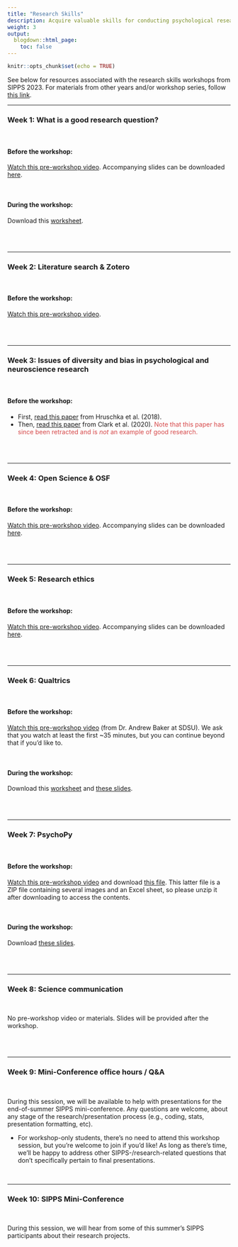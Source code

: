 ```yaml
---
title: "Research Skills"
description: Acquire valuable skills for conducting psychological research, from conducting literature reviews to developing your research question(s) to sharing your results with peers.
weight: 3
output:
  blogdown::html_page:
    toc: false
---
```


```r
knitr::opts_chunk$set(echo = TRUE)
```

See below for resources associated with the research skills workshops from SIPPS 2023. For materials from other years and/or workshop series, follow [this link](/workshops).

<hr>

### Week 1: What is a good research question?
<br>

#### Before the workshop:
<p>
[Watch this pre-workshop video](https://www.youtube.com/watch?v=y2l2-zt5kxc){target="_blank"}. Accompanying slides can be downloaded <a href="/workshop_files/2023/research-skills/GoodResearchQuestion.pdf" download>here</a>.

<br>

#### During the workshop:
<p>
Download this <a href="/workshop_files/2023/research-skills/SIPPS_ResearchQ_Worksheet.docx" download>worksheet</a>.

<br><br>
<hr>

### Week 2: Literature search & Zotero
<br>

#### Before the workshop:
<p>
[Watch this pre-workshop video](https://www.youtube.com/watch?v=weRb-PXvKGs){target="_blank"}.

<br><br>

<hr>

### Week 3: Issues of diversity and bias in psychological and neuroscience research
<br>

#### Before the workshop:
<p>
<ul>
<li>First, <a href="/workshop_files/2023/research-skills/Hruschka_Diversity.pdf" download>read this paper</a> from Hruschka et al. (2018).
<li>Then, <a href="/workshop_files/2023/research-skills/Clark_RetractedPaper.pdf" download>read this paper</a> from Clark et al. (2020). <font color="#D6494A">Note that this paper has since been retracted and is *not* an example of good research.</font>
</ul>
<br><br>


<hr>

### Week 4: Open Science & OSF
<br>

#### Before the workshop:
<p>
[Watch this pre-workshop video](https://youtu.be/4L4sM6tBmi4){target="_blank"}. Accompanying slides can be downloaded <a href="/workshop_files/2023/research-skills/RS_OpenScience.pdf" download>here</a>.

<br><br>
<hr>

### Week 5: Research ethics
<br>

#### Before the workshop:
<p>
[Watch this pre-workshop video](https://youtu.be/b1WcZ6G9Uls){target="_blank"}. Accompanying slides can be downloaded <a href="/workshop_files/2023/research-skills/ResearchEthics_slides.pdf" download>here</a>.

<br><br>
<hr>

### Week 6: Qualtrics
<br>

#### Before the workshop:
<p>
[Watch this pre-workshop video](https://www.youtube.com/watch?v=slsta7zqC2I){target="_blank"} (from Dr. Andrew Baker at SDSU). We ask that you watch at least the first ~35 minutes, but you can continue beyond that if you'd like to.

<br>

#### During the workshop:
<p>
Download this <a href="/workshop_files/2023/research-skills/SIPPS_qualtrics.docx" download>worksheet</a> and <a href="/workshop_files/2023/research-skills/SIPPS_qualtrics.pdf" download>these slides</a>.

<br><br>
<hr>

### Week 7: PsychoPy
<br>

#### Before the workshop:
<p>
[Watch this pre-workshop video](https://youtu.be/z-8gTIpowaQ){target="_blank"} and download <a href="/workshop_files/2023/research-skills/psychopy_images.zip" download>this file</a>. This latter file is a ZIP file containing several images and an Excel sheet, so please unzip it after downloading to access the contents.

<br>

#### During the workshop:
<p>
Download <a href="/workshop_files/2023/research-skills/Psychopy.pdf" download>these slides</a>.

<br><br>
<hr>

### Week 8: Science communication
<br>

No pre-workshop video or materials. Slides will be provided after the workshop.

<br><br>
<hr>

### Week 9: Mini-Conference office hours / Q&A
<br>

During this session, we will be available to help with presentations for the end-of-summer SIPPS mini-conference. Any questions are welcome, about any stage of the research/presentation process (e.g., coding, stats, presentation formatting, etc).

<ul>
<li>For workshop-only students, there’s no need to attend this workshop session, but you’re welcome to join if you’d like! As long as there’s time, we’ll be happy to address other SIPPS-/research-related questions that don’t specifically pertain to final presentations.
</ul>

<br>
<hr>

### Week 10: SIPPS Mini-Conference
<br>

During this session, we will hear from some of this summer's SIPPS participants about their research projects. 

